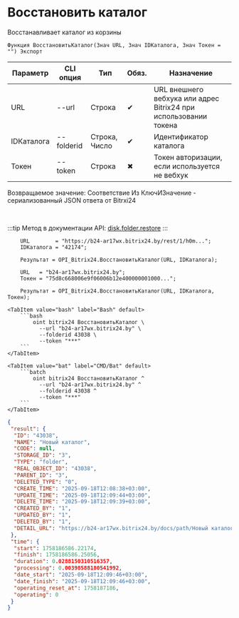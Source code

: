 ﻿---
sidebar_position: 9
description: Восстановить каталог и другие функции для работы с Bitrix24 в Открытом пакете интеграций - бесплатной open-source библиотеке интеграций для 1С:Предприятие 8, OneScript и CLI
keywords: [1C, 1С, 1С:Предприятие, 1С:Предприятие 8.3, API, Интеграция, Сервисы, Обмен, OneScript, CLI, Bitrix24]
---


# Восстановить каталог
 Восстанавливает каталог из корзины



`Функция ВосстановитьКаталог(Знач URL, Знач IDКаталога, Знач Токен = "") Экспорт`

  | Параметр | CLI опция | Тип | Обяз. | Назначение |
  |-|-|-|-|-|
  | URL | --url | Строка | &#x2714; | URL внешнего вебхука или адрес Bitrix24 при использовании токена |
  | IDКаталога | --folderid | Строка, Число | &#x2714; | Идентификатор каталога |
  | Токен | --token | Строка | &#x2716; | Токен авторизации, если используется не вебхук |

  
  Возвращаемое значение:   Соответствие Из КлючИЗначение - сериализованный JSON ответа от Bitrxi24

<br/>

:::tip
Метод в документации API: [disk.folder.restore](https://dev.1c-bitrix.ru/rest_help/disk/folder/disk_folder_restore.php)
:::
<br/>


```bsl title="Пример использования для 1С:Предприятие/OneScript"
    URL        = "https://b24-ar17wx.bitrix24.by/rest/1/h0m...";
    IDКаталога = "42174";

    Результат = OPI_Bitrix24.ВосстановитьКаталог(URL, IDКаталога);

    URL   = "b24-ar17wx.bitrix24.by";
    Токен = "75d8c668006e9f06006b12e400000001000...";

    Результат = OPI_Bitrix24.ВосстановитьКаталог(URL, IDКаталога, Токен);
```
    

 <Tabs>
  
    <TabItem value="bash" label="Bash" default>
        ```bash
            oint bitrix24 ВосстановитьКаталог \
              --url "b24-ar17wx.bitrix24.by" \
              --folderid 43038 \
              --token "***"
        ```
    </TabItem>
  
    <TabItem value="bat" label="CMD/Bat" default>
        ```batch
            oint bitrix24 ВосстановитьКаталог ^
              --url "b24-ar17wx.bitrix24.by" ^
              --folderid 43038 ^
              --token "***"
        ```
    </TabItem>
</Tabs>


```json title="Результат"
{
 "result": {
  "ID": "43038",
  "NAME": "Новый каталог",
  "CODE": null,
  "STORAGE_ID": "3",
  "TYPE": "folder",
  "REAL_OBJECT_ID": "43038",
  "PARENT_ID": "3",
  "DELETED_TYPE": "0",
  "CREATE_TIME": "2025-09-18T12:08:38+03:00",
  "UPDATE_TIME": "2025-09-18T12:09:44+03:00",
  "DELETE_TIME": "2025-09-18T12:09:39+03:00",
  "CREATED_BY": "1",
  "UPDATED_BY": "1",
  "DELETED_BY": "1",
  "DETAIL_URL": "https://b24-ar17wx.bitrix24.by/docs/path/Новый каталог"
 },
 "time": {
  "start": 1758186586.22174,
  "finish": 1758186586.25056,
  "duration": 0.0288150310516357,
  "processing": 0.00398588180541992,
  "date_start": "2025-09-18T12:09:46+03:00",
  "date_finish": "2025-09-18T12:09:46+03:00",
  "operating_reset_at": 1758187186,
  "operating": 0
 }
}
```
